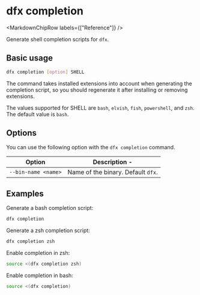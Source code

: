 
# dfx completion

<MarkdownChipRow labels={["Reference"]} />

Generate shell completion scripts for `dfx`.

## Basic usage

``` bash
dfx completion [option] SHELL
```

The command takes installed extensions into account when generating the
completion script, so you should regenerate it after installing or removing
extensions.

The values supported for SHELL are `bash`, `elvish`, `fish`, `powershell`,
and `zsh`. The default value is `bash`.

## Options

You can use the following option with the `dfx completion` command.

| Option                | Description                        -|
|-----------------------|-------------------------------------|
| `--bin-name <name>`   | Name of the binary.  Default `dfx`. |

## Examples

Generate a bash completion script:

``` bash
dfx completion
```

Generate a zsh completion script:

``` bash
dfx completion zsh
```

Enable completion in zsh:
```bash
source <(dfx completion zsh)
```

Enable completion in bash:
```bash
source <(dfx completion)
```
